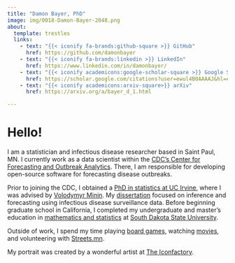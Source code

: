 ```yaml
---
title: "Damon Bayer, PhD"
image: img/0018-Damon-Bayer-2048.png
about:
  template: trestles
  links:
    - text: "{{< iconify fa-brands:github-square >}} GitHub"
      href: https://github.com/damonbayer
    - text: "{{< iconify fa-brands:linkedin >}} LinkedIn"
      href: https://www.linkedin.com/in/damonbayer/
    - text: "{{< iconify academicons:google-scholar-square >}} Google Scholar"
      href: https://scholar.google.com/citations?user=ewul4B0AAAAJ&hl=en
    - text: "{{< iconify academicons:arxiv-square>}} arXiv"
      href: https://arxiv.org/a/bayer_d_1.html

---
```


# Hello!

I am a statistician and infectious disease researcher based in Saint Paul, MN.
I currently work as a data scientist within the [CDC's Center for Forecasting and Outbreak Analytics](https://www.cdc.gov/forecast-outbreak-analytics/index.html).
There, I am responsible for developing open-source software for forecasting disease outbreaks.

Prior to joining the CDC, I obtained a [PhD in statistics at UC Irvine](https://www.stat.uci.edu), where I was advised by [Volodymyr Minin](https://vnminin.github.io/index.html).
My [dissertation]((https://www.proquest.com/docview/2854278776)) focused on inference and forecasting using infectious disease surveillance data.
Before beginning graduate school in California, I completed my undergraduate and master's education in [mathematics and statistics](https://www.sdstate.edu/mathematics-and-statistics) at [South Dakota State University](https://www.sdstate.edu).

Outside of work, I spend my time playing [board games](https://boardgamegeek.com/user/Farge), watching [movies](https://letterboxd.com/Damon/), and volunteering with [Streets.mn](https://streets.mn).

My portrait was created by a wonderful artist at [The Iconfactory](https://iconfactory.com).
